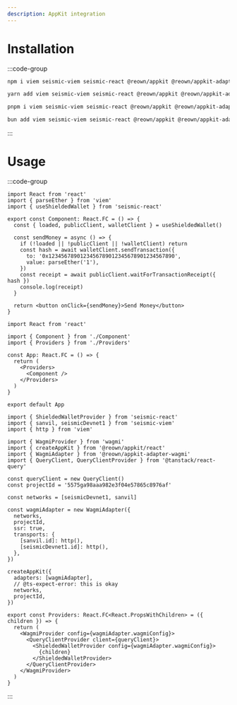 ```yaml
---
description: AppKit integration
---
```


# Installation

:::code-group

```bash [npm]
npm i viem seismic-viem seismic-react @reown/appkit @reown/appkit-adapter-wagmi wagmi viem @tanstack/react-query
```

```bash [yarn]
yarn add viem seismic-viem seismic-react @reown/appkit @reown/appkit-adapter-wagmi wagmi viem @tanstack/react-query
```

```bash [pnpm]
pnpm i viem seismic-viem seismic-react @reown/appkit @reown/appkit-adapter-wagmi wagmi viem @tanstack/react-query
```

```bash [bun]
bun add viem seismic-viem seismic-react @reown/appkit @reown/appkit-adapter-wagmi wagmi viem @tanstack/react-query
```

:::

# Usage

:::code-group

```tsx [Component.tsx]
import React from 'react'
import { parseEther } from 'viem'
import { useShieldedWallet } from 'seismic-react'

export const Component: React.FC = () => {
  const { loaded, publicClient, walletClient } = useShieldedWallet()

  const sendMoney = async () => {
    if (!loaded || !publicClient || !walletClient) return
    const hash = await walletClient.sendTransaction({
      to: '0x1234567890123456789012345678901234567890',
      value: parseEther('1'),
    })
    const receipt = await publicClient.waitForTransactionReceipt({ hash })
    console.log(receipt)
  }

  return <button onClick={sendMoney}>Send Money</button>
}
```

```tsx [App.tsx]
import React from 'react'

import { Component } from './Component'
import { Providers } from './Providers'

const App: React.FC = () => {
  return (
    <Providers>
      <Component />
    </Providers>
  )
}

export default App
```

```tsx [Providers.tsx]
import { ShieldedWalletProvider } from 'seismic-react'
import { sanvil, seismicDevnet1 } from 'seismic-viem'
import { http } from 'viem'

import { WagmiProvider } from 'wagmi'
import { createAppKit } from '@reown/appkit/react'
import { WagmiAdapter } from '@reown/appkit-adapter-wagmi'
import { QueryClient, QueryClientProvider } from '@tanstack/react-query'

const queryClient = new QueryClient()
const projectId = '5575ga98aaa982e3f04e57865c8976af'

const networks = [seismicDevnet1, sanvil]

const wagmiAdapter = new WagmiAdapter({
  networks,
  projectId,
  ssr: true,
  transports: {
    [sanvil.id]: http(),
    [seismicDevnet1.id]: http(),
  },
})

createAppKit({
  adapters: [wagmiAdapter],
  // @ts-expect-error: this is okay
  networks,
  projectId,
})

export const Providers: React.FC<React.PropsWithChildren> = ({ children }) => {
  return (
    <WagmiProvider config={wagmiAdapter.wagmiConfig}>
      <QueryClientProvider client={queryClient}>
        <ShieldedWalletProvider config={wagmiAdapter.wagmiConfig}>
          {children}
        </ShieldedWalletProvider>
      </QueryClientProvider>
    </WagmiProvider>
  )
}
```

:::
